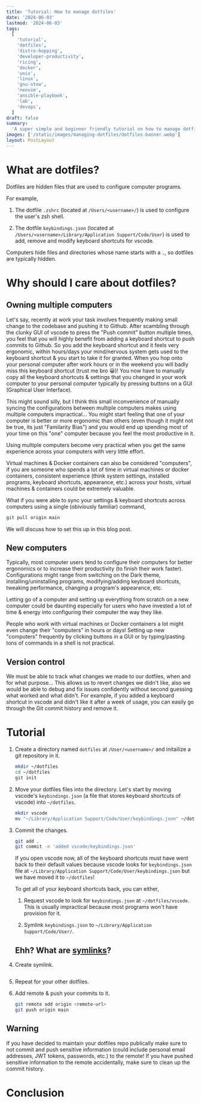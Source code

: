 ```yaml
---
title: 'Tutorial: How to manage dotfiles'
date: '2024-06-03'
lastmod: '2024-06-03'
tags:
  [
    'tutorial',
    'dotfiles',
    'distro-hopping',
    'developer-productivity',
    'ricing',
    'docker',
    'unix',
    'linux',
    'gnu-stow',
    'neovim',
    'ansible-playbook',
    'lab',
    'devops',
  ]
draft: false
summary:
  'A super simple and beginner friendly tutorial on how to manage dotfiles.'
images: ['/static/images/managing-dotfiles/dotfiles-banner.webp']
layout: PostLayout
---
```


# What are dotfiles?

Dotfiles are hidden files that are used to configure computer programs.

For example,

1. The dotfile `.zshrc` (located at `/Users/<username>/`) is used to configure
   the user's zsh shell.

2. The dotfile `keybindings.json` (located at
   `/Users/<username>/Library/Application Support/Code/User`) is used to add,
   remove and modify keyboard shortcuts for vscode.

Computers hide files and directories whose name starts with a `.`, so dotfiles
are typically hidden.

# Why should I care about dotfiles?

## Owning multiple computers

Let's say, recently at work your task involves frequently making small change to
the codebase and pushing it to Github. After scambling through the clunky GUI of
vscode to press the "Push commit" button multiple times, you feel that you will
highly benefit from adding a keyboard shortcut to push commits to Github. So you
add the keyboard shortcut and it feels very ergonomic, within hours/days your
mind/nervous system gets used to the keyboard shortcut & you start to take it
for granted. When you hop onto your personal computer after work hours or in the
weekend you will badly miss this keyboard shortcut (trust me bro 😀)! You now
have to manually copy all the keyboard shortcuts & settings that you changed in
your work computer to your personal computer typically by pressing buttons on a
GUI (Graphical User Interface).

This might sound silly, but I think this small inconvenience of manually syncing
the configurations between multiple computers makes using multiple computers
impractical... You might start feeling that one of your computer is better or
more ergonomic than others (even though it might not be true, its just
"Familarity Bias") and you would end up spending most of your time on this "one"
computer because you feel the most productive in it.

Using multiple computers become very practical when you get the same experience
across your computers with very little effort.

Virtual machines & Docker containers can also be considered "computers", if you
are someone who spends a lot of time in virtual machines or docker containers,
consistent experience (think system settings, installed programs, keyboard
shortcuts, appearance, etc.) across your hosts, virtual machines & containers
could be extremely valuable.

What if you were able to sync your settings & keyboard shortcuts across
computers using a single (obiviously familiar) command,

```bash
git pull origin main
```

We will discuss how to set this up in this blog post.

## New computers

Typically, most computer users tend to configure their computers for better
ergonomics or to increase their productivity (to finish their work faster).
Configurations might range from switching on the Dark theme,
installing/uninstalling programs, modifying/adding keyboard shortcuts, tweaking
performance, changing a program's appearance, etc.

Letting go of a computer and setting up everything from scratch on a new
computer could be daunting especially for users who have invested a lot of time
& energy into configuring their computer the way they like.

People who work with virtual machines or Docker containers a lot might even
change their "computers" in hours or days! Setting up new "computers" frequently
by clicking buttons in a GUI or by typing/pasting tons of commands in a shell is
not practical.

## Version control

We must be able to track what changes we made to our dotfiles, when and for what
purpose... This allows us to revert changes we didn't like, also we would be
able to debug and fix issues confidently without second guessing what worked and
what didn't. For example, if you added a keyboard shortcut in vscode and didn't
like it after a week of usage, you can easily go through the Git commit history
and remove it.

# Tutorial

1. Create a directory named `dotfiles` at `/User/<username>/` and initailize a
   git repository in it.

   ```bash
   mkdir ~/dotfiles
   cd ~/dotfiles
   git init
   ```

2. Move your dotfiles files into the directory. Let's start by moving vscode's
   `keybindings.json` (a file that stores keyboard shortcuts of vscode) into
   `~/dotfiles`.

   ```bash
   mkdir vscode
   mv "~/Library/Application Support/Code/User/keybindings.json" ~/dotfiles/vscode/keybindings.json
   ```

3. Commit the changes.

   ```bash
   git add .
   git commit -m 'added vscode/keybindings.json'
   ```

   If you open vscode now, all of the keyboard shortcuts must have went back to
   their default values because vscode looks for `keybindings.json` file at
   `~/Library/Application Support/Code/User/keybindings.json` but we have moved
   it to `~/dotfiles`!

   To get all of your keyboard shortcuts back, you can either,

   1. Request vscode to look for `keybindings.json` at `~/dotfiles/vscode`. This
      is usually impractical because most programs won't have provision for it.

   2. Symlink `keybindings.json` to `~/Library/Application Support/Code/User/`.

   ## Ehh? What are [symlinks](https://en.wikipedia.org/wiki/Symbolic_link)?

4. Create symlink.

   ```bash

   ```

5. Repeat for your other dotfiles.

6. Add remote & push your commits to it.

   ```bash
   git remote add origin <remote-url>
   git push origin main
   ```

## Warning

If you have decided to maintain your dotfiles repo publically make sure to not
commit and push sensitive information (could include personal email addresses,
JWT tokens, passwords, etc.) to the remote! If you have pushed sensitive
information to the remote accidentally, make sure to clean up the commit
history.

# Conclusion
